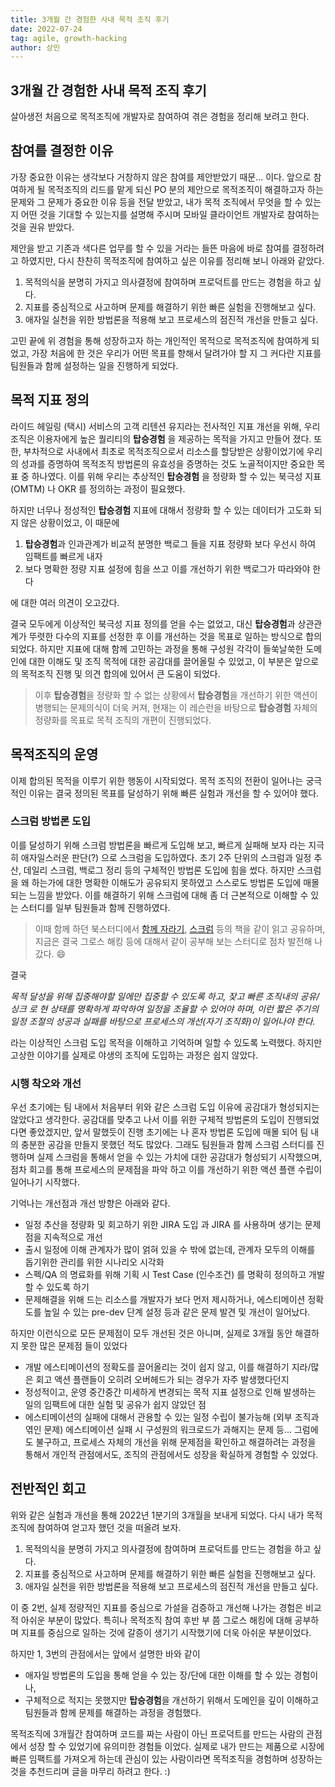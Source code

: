 ```yaml
---
title: 3개월 간 경험한 사내 목적 조직 후기
date: 2022-07-24
tag: agile, growth-hacking
author: 상민
---
```


## 3개월 간 경험한 사내 목적 조직 후기

살아생전 처음으로 목적조직에 개발자로 참여하여 겪은 경험을 정리해 보려고 한다.

## 참여를 결정한 이유
가장 중요한 이유는 생각보다 거창하지 않은 참여를 제안받았기 때문... 이다. 앞으로 참여하게 될 목적조직의 리드를 맡게 되신 PO 분의 제안으로
목적조직이 해결하고자 하는 문제와 그 문제가 중요한 이유 등을 전달 받았고, 내가 목적 조직에서 무엇을 할 수 있는지 어떤 것을 기대할 수 있는지를 설명해 주시며 모바일 클라이언트 개발자로 참여하는 것을 권유 받았다.

제안을 받고 기존과 색다른 업무를 할 수 있을 거라는 들뜬 마음에 바로 참여를 결정하려고 하였지만, 다시 찬찬히 목적조직에 참여하고 싶은 이유를 정리해 보니 아래와 같았다.

1. 목적의식을 분명히 가지고 의사결정에 참여하며 프로덕트를 만드는 경험을 하고 싶다.
2. 지표를 중심적으로 사고하며 문제를 해결하기 위한 빠른 실험을 진행해보고 싶다.
3. 애자일 실천을 위한 방법론을 적용해 보고 프로세스의 점진적 개선을 만들고 싶다.

고민 끝에 위 경험을 통해 성장하고자 하는 개인적인 목적으로 목적조직에 참여하게 되었고, 가장 처음에 한 것은 우리가 어떤 목표를 향해서 달려가야 할 지 그 커다란 지표를 팀원들과 함께 설정하는 일을 진행하게 되었다.

## 목적 지표 정의
라이드 헤일링 (택시) 서비스의 고객 리텐션 유지라는 전사적인 지표 개선을 위해, 우리 조직은 이용자에게 높은 퀄리티의 **탑승경험** 을 제공하는 목적을 가지고 만들어 졌다.
또한, 부차적으로 사내에서 최초로 목적조직으로서 리소스를 할당받은 상황이었기에 우리의 성과를 증명하여 목적조직 방법론의 유효성을 증명하는 것도 노골적이지만 중요한 목표 중 하나였다.
이를 위해 우리는 추상적인 **탑승경험** 을 정량화 할 수 있는 북극성 지표(OMTM) 나 OKR 를 정의하는 과정이 필요했다.

하지만 너무나 정성적인 **탑승경험** 지표에 대해서 정량화 할 수 있는 데이터가 고도화 되지 않은 상황이었고, 이 때문에
1. **탑승경험**과 인과관계가 비교적 분명한 백로그 들을 지표 정량화 보다 우선시 하여 임팩트를 빠르게 내자
2. 보다 명확한 정량 지표 설정에 힘을 쓰고 이를 개선하기 위한 백로그가 따라와야 한다

에 대한 여러 의견이 오고갔다.

결국 모두에게 이상적인 북극성 지표 정의를 얻을 수는 없었고, 대신 **탑승경험**과 상관관계가 뚜렷한 다수의 지표를 선정한 후 이를 개선하는 것을 목표로 일하는 방식으로 합의되었다.
하지만 지표에 대해 함께 고민하는 과정을 통해 구성원 각각이 들쑥날쑥한 도메인에 대한 이해도 및 조직 목적에 대한 공감대를 끌어올릴 수 있었고, 이 부분은 앞으로의 목적조직 진행 및 의견 합의에 있어서 큰 도움이 되었다.

> 이후 **탑승경험**을 정량화 할 수 없는 상황에서 **탑승경험**을 개선하기 위한 액션이 병행되는 문제의식이 더욱 커져, 현재는 이 레슨런을 바탕으로 **탑승경험** 자체의 정량화를 목표로 목적 조직의 개편이 진행되었다.

## 목적조직의 운영

이제 합의된 목적을 이루기 위한 행동이 시작되었다. 목적 조직의 전환이 일어나는 궁극적인 이유는 결국 정의된 목표를 달성하기 위해 빠른 실험과 개선을 할 수 있어야 했다.

### 스크럼 방법론 도입
이를 달성하기 위해 스크럼 방법론을 빠르게 도입해 보고, 빠르게 실패해 보자 라는 지극히 애자일스러운 판단(?) 으로 스크럼을 도입하였다.
초기 2주 단위의 스크럼과 일정 추산, 데일리 스크럼, 백로그 정리 등의 구체적인 방법론 도입에 힘을 썼다. 하지만 스크럼을 왜 하는가에 대한 명확한 이해도가 공유되지 못하였고 스스로도 방법론 도입에 매몰되는 느낌을 받았다.
이를 해결하기 위해 스크럼에 대해 좀 더 근본적으로 이해할 수 있는 스터디를 일부 팀원들과 함께 진행하였다.

> 이때 함께 하던 북스터디에서 [함께 자라기](http://www.yes24.com/Product/Goods/67350256), [스크럼](https://book.interpark.com/product/BookDisplay.do?_method=detail&sc.saNo=001&sc.prdNo=201691257&product2020=true) 등의 책을 같이 읽고 공유하며, 지금은 결국 그로스 해킹 등에 대해서 같이 공부해 보는 스터디로 점차 발전해 나갔다. :smile:

결국

_목적 달성을 위해 집중해야할 일에만 집중할 수 있도록 하고, 잦고 빠른 조직내의 공유/싱크 로 현 상태를 명확하게 파악하여 일정을 조율할 수 있어야 하며, 이런 짧은 주기의 일정 조절의 성공과 실패를 바탕으로 프로세스의 개선(자기 조직화)이 일어나야 한다._

라는 이상적인 스크럼 도입 목적을 이해하고 기억하며 일할 수 있도록 노력했다. 하지만 고상한 이야기를 실제로 야생의 조직에 도입하는 과정은 쉽지 않았다.

### 시행 착오와 개선
우선 초기에는 팀 내에서 처음부터 위와 같은 스크럼 도입 이유에 공감대가 형성되지는 않았다고 생각한다. 공감대를 맞추고 나서 이를 위한 구체적 방법론의 도입이 진행되었다면 좋았겠지만, 앞서 말했듯이 진행 초기에는 나 혼자 방법론 도입에 매몰 되어 팀 내의 충분한 공감을 만들지 못했던 적도 많았다. 
그래도 팀원들과 함께 스크럼 스터디를 진행하며 실제 스크럼을 통해서 얻을 수 있는 가치에 대한 공감대가 형성되기 시작했으며, 점차 회고를 통해 프로세스의 문제점을 파악 하고 이를 개선하기 위한 액션 플랜 수립이 일어나기 시작했다.

기억나는 개선점과 개선 방향은 아래와 같다.
- 일정 추산을 정량화 및 회고하기 위한 JIRA 도입 과 JIRA 를 사용하며 생기는 문제점을 지속적으로 개선
- 출시 일정에 이해 관계자가 많이 얽혀 있을 수 밖에 없는데, 관계자 모두의 이해를 돕기위한 관리를 위한 시나리오 시각화
- 스펙/QA 의 명료화를 위해 기획 시 Test Case (인수조건) 를 명확히 정의하고 개발할 수 있도록 하기
- 문제해결을 위해 드는 리소스를 개발자가 보다 먼저 제시하거나, 에스티메이션 정확도를 높일 수 있는 pre-dev 단계 설정 
등과 같은 문제 발견 및 개선이 일어났다.

하지만 이런식으로 모든 문제점이 모두 개선된 것은 아니며, 실제로 3개월 동안 해결하지 못한 많은 문제점 들이 있었다
- 개발 에스티메이션의 정확도를 끌어올리는 것이 쉽지 않고, 이를 해결하기 지라/많은 회고 액션 플랜들이 오히려 오버헤드가 되는 경우가 자주 발생했다던지
- 정성적이고, 운영 중간중간 미세하게 변경되는 목적 지표 설정으로 인해 발생하는 일의 임팩트에 대한 실험 및 공유가 쉽지 않았던 점
- 에스티메이션의 실패에 대해서 관용할 수 있는 일정 수립이 불가능해 (외부 조직과 엮인 문제) 에스티메이션 실패 시 구성원의 워크로드가 과해지는 문제 등...
그럼에도 불구하고, 프로세스 자체의 개선을 위해 문제점을 확인하고 해결하려는 과정을 통해서 개인적 관점에서도, 조직의 관점에서도 성장을 확실하게 경험할 수 있었다.

## 전반적인 회고

위와 같은 실험과 개선을 통해 2022년 1분기의 3개월을 보내게 되었다.
다시 내가 목적조직에 참여하여 얻고자 했던 것을 떠올려 보자.

1. 목적의식을 분명히 가지고 의사결정에 참여하며 프로덕트를 만드는 경험을 하고 싶다.
2. 지표를 중심적으로 사고하며 문제를 해결하기 위한 빠른 실험을 진행해보고 싶다.
3. 애자일 실천을 위한 방법론을 적용해 보고 프로세스의 점진적 개선을 만들고 싶다.

이 중 2번, 실제 정량적인 지표를 중심으로 가설을 검증하고 개선해 나가는 경험은 비교적 아쉬운 부분이 많았다. 특히나 목적조직 참여 후반 부 쯤 그로스 해킹에 대해 공부하며 지표를 중심으로 일하는 것에 갈증이 생기기 시작했기에 더욱 아쉬운 부분이었다.

하지만 1, 3번의 관점에서는 앞에서 설명한 바와 같이

- 애자일 방법론의 도입을 통해 얻을 수 있는 장/단에 대한 이해를 할 수 있는 경험이나,
- 구체적으로 적지는 못했지만 **탑승경험**을 개선하기 위해서 도메인을 깊이 이해하고 팀원들과 함께 문제를 해결하는 과정을 경험했다.

목적조직에 3개월간 참여하며 코드를 짜는 사람이 아닌 프로덕트를 만드는 사람의 관점에서 성장 할 수 있었기에 유의미한 경험들 이었다. 실제로 내가 만드는 제품으로 시장에 빠른 임팩트를 가져오게 하는데 관심이 있는 사람이라면 목적조직을 경험하며 성장하는 것을 추천드리며 글을 마무리 하려고 한다. :)



